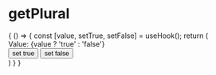 
# getPlural
<Meta title="Hooks" />

<Canvas>
  <Story name="useBoolean" parameters={{jest: ["useBoolean.test.js"]}}>
    {
      () => {
        const [value, setTrue, setFalse] = useHook();
        return (
          <div>
            <div>Value: {value ? 'true' : 'false'}</div>
            <button onClick={setTrue}>set true</button>
            <button onClick={setFalse}>set false</button>
          </div>
        )
      }
    }
  </Story>
</Canvas>
